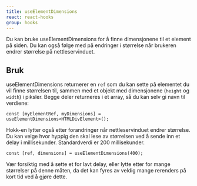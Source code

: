 ```yaml
---
title: useElementDimensions
react: react-hooks
group: hooks
---
```



<Ingress>
    Du kan bruke useElementDimensions for å finne dimensjonene til et element på siden. Du kan også følge med på
    endringer i størrelse når brukeren endrer størrelse på nettleservinduet.
</Ingress>

<ComponentExample
    title="useElementDimensions"
    component={ElementDimensionsExample}
    codeExample={elementDimensionsExampleCode}
/>

## Bruk

useElementDimensions returnerer en `ref` som du kan sette på elementet du vil finne størrelsen til, sammen med et objekt med dimensjonene (`height` og `width`) i piksler. Begge deler returneres i et array, så du kan selv gi navn til verdiene:

```tsx
const [myElementRef, myDimensions] = useElementDimensions<HTMLDivElement>();
```

Hokk-en lytter også etter forandringer når nettleservinduet endrer størrelse. Du kan velge hvor hyppig den skal lese av størrelsen ved å sende inn et delay i millisekunder. Standardverdi er 200 millisekunder.

```tsx
const [ref, dimensions] = useElementDimensions(400);
```

Vær forsiktig med å sette et for lavt delay, eller lytte etter for mange størrelser på denne måten, da det kan fyres av veldig mange rerenders på kort tid ved å gjøre dette.
